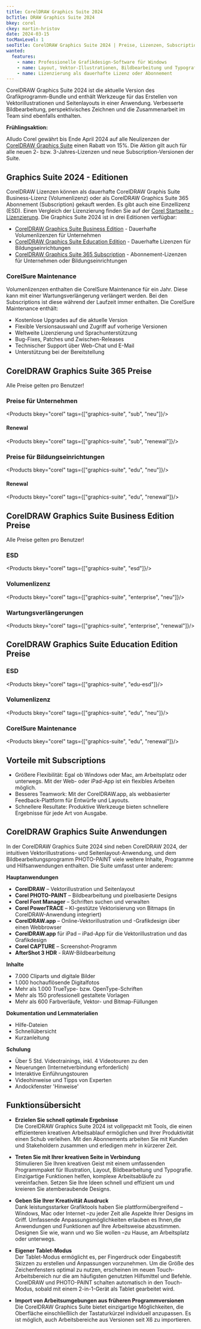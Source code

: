```yaml
---
title: CorelDRAW Graphics Suite 2024
bcTitle: DRAW Graphics Suite 2024
bkey: corel
ckey: martin-hristov
date: 2024-03-15
tocMaxLevel: 1
seoTitle: CorelDRAW Graphics Suite 2024 | Preise, Lizenzen, Subscriptions, Informationen
wanted:
  features:
    - name: Professionelle Grafikdesign-Software für Windows
    - name: Layout, Vektor-Illustrationen, Bildbearbeitung und Typografie
    - name: Lizenzierung als dauerhafte Lizenz oder Abonnement
---
```




<Intro>

CorelDRAW Graphics Suite 2024 ist die aktuelle Version des Grafikprogramm-Bundle und enthält Werkzeuge für das Erstellen von Vektorillustrationen und Seitenlayouts in einer Anwendung.
Verbesserte Bildbearbeitung, perspektivisches Zeichnen und die Zusammenarbeit im Team sind ebenfalls enthalten.


</Intro>

<TOC />


<Info>

**Frühlingsaktion:**

Alludo Corel gewährt bis Ende April 2024 auf alle Neulizenzen der [CorelDRAW Graphics Suite](/hersteller/corel/graphics-suite/) einen Rabatt von 15%. Die Aktion gilt auch für alle neuen 2- bzw. 3-Jahres-Lizenzen und neue Subscription-Versionen der Suite.

</Info>



## Graphics Suite 2024 - Editionen

CorelDRAW Lizenzen können als dauerhafte CorelDRAW Graphis Suite Business-Lizenz (Volumenlizenz) oder als CorelDRAW Graphics Suite 365 Abonnement (Subscription) gekauft werden. Es gibt auch eine Einzellizenz (ESD).
Einen Vergleich der Lizenzierung finden Sie auf der [Corel Startseite - Lizenzierung](/hersteller/corel/#lizenzierung). Die Graphics Suite 2024 ist in drei Editionen verfügbar:

<ArrowList>

- [CorelDRAW Graphics Suite Business Edition](#coreldraw-graphics-suite-business-edition-preise) - Dauerhafte Volumenlizenzen für Unternehmen
- [CorelDRAW Graphics Suite Education Edition](#coreldraw-graphics-suite-education-edition-preise) - Dauerhafte Lizenzen für Bildungseinrichtungen
- [CorelDRAW Graphics Suite 365 Subscription](#coreldraw-graphics-suite-365-preise) - Abonnement-Lizenzen für Unternehmen oder Bildungseinrichtungen

</ArrowList>


### CorelSure Maintenance

Volumenlizenzen enthalten die CorelSure Maintenance für ein Jahr. Diese kann mit einer Wartungsverlängerung verlängert werden.
Bei den Subscriptions ist diese während der Laufzeit immer enthalten. Die CorelSure Maintenance enthält:

<ArrowList>

 - Kostenlose Upgrades auf die aktuelle Version
 - Flexible Versionsauswahl und Zugriff auf vorherige Versionen
 - Weltweite Lizenzierung und Sprachunterstützung
 - Bug-Fixes, Patches und Zwischen-Releases
 - Technischer Support über Web-Chat und E-Mail
 - Unterstützung bei der Bereitstellung

</ArrowList>



## CorelDRAW Graphics Suite 365 Preise

<Info>

 Alle Preise gelten pro Benutzer!

</Info>

### Preise für Unternehmen

<Products bkey="corel" tags={["graphics-suite", "sub", "neu"]}/>

#### Renewal

<Products bkey="corel" tags={["graphics-suite", "sub", "renewal"]}/>

### Preise für Bildungseinrichtungen

<Products bkey="corel" tags={["graphics-suite", "edu", "neu"]}/>

#### Renewal

<Products bkey="corel" tags={["graphics-suite", "edu", "renewal"]}/>


## CorelDRAW Graphics Suite Business Edition Preise

<Info>

 Alle Preise gelten pro Benutzer!

</Info>

### ESD

<Products bkey="corel" tags={["graphics-suite", "esd"]}/>

### Volumenlizenz

<Products bkey="corel" tags={["graphics-suite", "enterprise", "neu"]}/>

### Wartungsverlängerungen

<Products bkey="corel" tags={["graphics-suite", "enterprise", "renewal"]}/>



## CorelDRAW Graphics Suite Education Edition Preise

### ESD

<Products bkey="corel" tags={["graphics-suite", "edu-esd"]}/>

### Volumenlizenz

<Products bkey="corel" tags={["graphics-suite", "edu", "neu"]}/>

### CorelSure Maintenance

<Products bkey="corel" tags={["graphics-suite", "edu", "renewal"]}/>


## Vorteile mit Subscriptions

<ArrowList>

- Größere Flexibilität: Egal ob Windows oder Mac, am Arbeitsplatz oder unterwegs. Mit der Web- oder iPad-App ist ein flexibles Arbeiten möglich.
- Besseres Teamwork: Mit der CorelDRAW.app, als webbasierter Feedback-Plattform für Entwürfe und Layouts.
- Schnellere Resultate: Produktive Werkzeuge bieten schnellere Ergebnisse für jede Art von Ausgabe.

</ArrowList>


## CorelDRAW Graphics Suite Anwendungen

 In der CorelDRAW Graphics Suite 2024 sind neben CorelDRAW 2024, der intuitiven Vektorillustrations- und Seitenlayout-Anwendung, und dem Bildbearbeitungsprogramm PHOTO-PAINT viele weitere Inhalte, Programme und Hilfsanwendungen enthalten. Die Suite umfasst unter anderem:

**Hauptanwendungen**

<ArrowList>

 - **CorelDRAW** – Vektorillustration und Seitenlayout
 - **Corel PHOTO-PAINT** – Bildbearbeitung und pixelbasierte Designs
 - **Corel Font Manager** – Schriften suchen und verwalten
 - **Corel PowerTRACE** – KI-gestütze Vektorisierung von Bitmaps (in CorelDRAW-Anwendung integriert)
 - **CorelDRAW.app** – Online-Vektorillustration und -Grafikdesign über einen Webbrowser
 - **CorelDRAW.app** für iPad – iPad-App für die Vektorillustration und das Grafikdesign
 - **Corel CAPTURE** – Screenshot-Programm
 - **AfterShot 3 HDR** - RAW-Bildbearbeitung

</ArrowList>

**Inhalte**

<ArrowList>

 - 7.000 Cliparts und digitale Bilder
 - 1.000 hochauflösende Digitalfotos
 - Mehr als 1.000 TrueType- bzw. OpenType-Schriften
 - Mehr als 150 professionell gestaltete Vorlagen
 - Mehr als 600 Farbverläufe, Vektor- und Bitmap-Füllungen

</ArrowList>

**Dokumentation und Lernmaterialien**

<ArrowList>

 - Hilfe-Dateien
 - Schnellübersicht
 - Kurzanleitung

</ArrowList>

**Schulung**

<ArrowList>

 - Über 5 Std. Videotrainings, inkl. 4 Videotouren zu den
 - Neuerungen (Internetverbindung erforderlich)
 - Interaktive Einführungstouren
 - Videohinweise und Tipps von Experten
 - Andockfenster 'Hinweise'

</ArrowList>

## Funktionsübersicht

<ArrowList>

 - **Erzielen Sie schnell optimale Ergebnisse**<br />
  Die CorelDRAW Graphics Suite 2024 ist vollgepackt mit Tools, die einen effizienteren kreativen Arbeitsablauf ermöglichen und Ihrer Produktivität einen Schub verleihen. Mit den Abonnements arbeiten Sie mit Kunden und Stakeholdern zusammen und erledigen mehr in kürzerer Zeit.

 - **Treten Sie mit Ihrer kreativen Seite in Verbindung**<br />
  Stimulieren Sie Ihren kreativen Geist mit einem umfassenden Programmpaket für Illustration, Layout, Bildbearbeitung und Typografie. Einzigartige Funktionen helfen, komplexe Arbeitsabläufe zu vereinfachen. Setzen Sie Ihre Ideen schnell und effizient um und kreieren Sie atemberaubende Designs.

 - **Geben Sie Ihrer Kreativität Ausdruck**<br />
  Dank leistungsstarker Grafiktools haben Sie plattformübergreifend –Windows, Mac oder Internet –zu jeder Zeit alle Aspekte Ihrer Designs im Griff. Umfassende Anpassungsmöglichkeiten erlauben es Ihnen,die Anwendungen und Funktionen auf Ihre Arbeitsweise abzustimmen. Designen Sie wie, wann und wo Sie wollen –zu Hause, am Arbeitsplatz oder unterwegs.

 - **Eigener Tablet-Modus**<br />
  Der Tablet-Modus ermöglicht es, per Fingerdruck oder Eingabestift Skizzen zu erstellen und Anpassungen vorzunehmen. Um die Größe des Zeichenfensters optimal zu nutzen, erscheinen im neuen Touch-Arbeitsbereich nur die am häufigsten genutzten Hilfsmittel und Befehle. CorelDRAW und PHOTO-PAINT schalten automatisch in den Touch-Modus, sobald mit einem 2-in-1-Gerät als Tablet gearbeitet wird.

 - **Import von Arbeitsumgebungen aus früheren Programmversionen**<br />
  Die CorelDRAW Graphics Suite bietet einzigartige Möglichkeiten, die Oberfläche einschließlich der Tastaturkürzel individuell anzupassen. Es ist möglich, auch Arbeitsbereiche aus Versionen seit X6 zu importieren.

</ArrowList>
